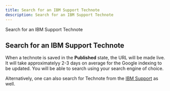 ```yaml
---
title: Search for an IBM Support Technote
description: Search for an IBM Support Technote
---
```

<AnchorLinks small>
  <AnchorLink>Search for an IBM Support Technote</AnchorLink>
</AnchorLinks>


## Search for an IBM Support Technote

When a technote is saved in the **Published** state, the URL will be made live. It will take approximatelyy 2-3 days on average for the Google indexing to be updated.
You will be able to search using your search engine of choice.

Alternatively, one can also search for Technote from the [IBM Support](https://www.ibm.com/mysupport/) as well.

